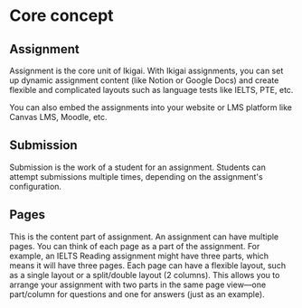 # Core concept

## Assignment

Assignment is the core unit of Ikigai.
With Ikigai assignments, you can set up dynamic assignment content (like Notion or Google Docs) and
create flexible and complicated layouts such as language tests like IELTS, PTE, etc.

You can also embed the assignments into your website or LMS platform like Canvas LMS, Moodle, etc.

## Submission

Submission is the work of a student for an assignment.
Students can attempt submissions multiple times, depending on the assignment's configuration.

## Pages

This is the content part of assignment. An assignment can have multiple pages.
You can think of each page as a part of the assignment. For example, an IELTS Reading assignment might have three parts, which means it will have three pages.
Each page can have a flexible layout, such as a single layout or a split/double layout (2 columns).
This allows you to arrange your assignment with two parts in the same page view—one part/column for questions and one for answers (just as an example).
